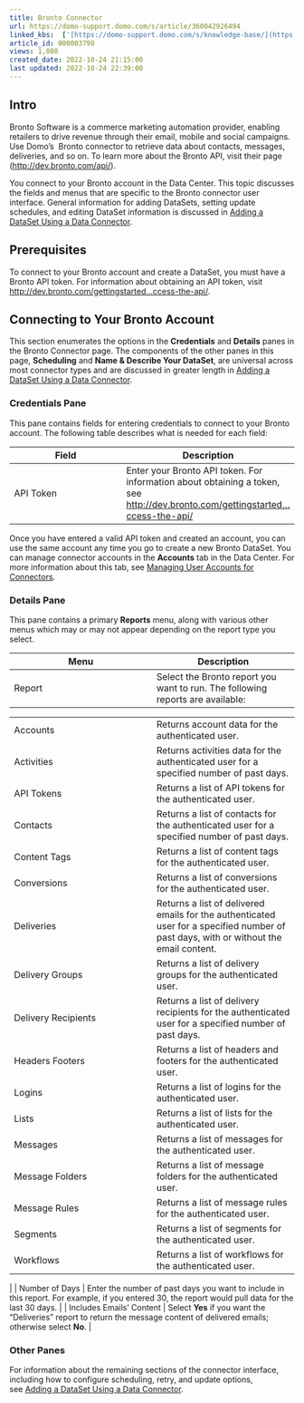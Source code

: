```yaml
---
title: Bronto Connector
url: https://domo-support.domo.com/s/article/360042926494
linked_kbs:  ['[https://domo-support.domo.com/s/knowledge-base/](https://domo-support.domo.com/s/knowledge-base/)', '[https://domo-support.domo.com/s/](https://domo-support.domo.com/s/)', '[https://domo-support.domo.com/s/topic/0TO5w000000ZammGAC](https://domo-support.domo.com/s/topic/0TO5w000000ZammGAC)', '[https://domo-support.domo.com/s/topic/0TO5w000000ZanLGAS](https://domo-support.domo.com/s/topic/0TO5w000000ZanLGAS)', '[https://domo-support.domo.com/s/topic/0TO5w000000ZaoQGAS](https://domo-support.domo.com/s/topic/0TO5w000000ZaoQGAS)', '[https://domo-support.domo.com/s/article/360042926274](https://domo-support.domo.com/s/article/360042926274)', '[https://domo-support.domo.com/s/article/360042926054](https://domo-support.domo.com/s/article/360042926054)', '[https://domo-support.domo.com/s/article/360042926494](https://domo-support.domo.com/s/article/360042926494)', '[https://domo-support.domo.com/s/topic/0TO5w000000ZaoQGAS/api-connectors](https://domo-support.domo.com/s/topic/0TO5w000000ZaoQGAS/api-connectors)', '[https://domo-support.domo.com/s/article/360043429933](https://domo-support.domo.com/s/article/360043429933)', '[https://domo-support.domo.com/s/article/360043429953](https://domo-support.domo.com/s/article/360043429953)', '[https://domo-support.domo.com/s/article/360042925494](https://domo-support.domo.com/s/article/360042925494)', '[https://domo-support.domo.com/s/article/360043429913](https://domo-support.domo.com/s/article/360043429913)', '[https://domo-support.domo.com/s/article/4408174643607](https://domo-support.domo.com/s/article/4408174643607)', '[https://domo-support.domo.com/s/login/](https://domo-support.domo.com/s/login/)']
article_id: 000003798
views: 1,080
created_date: 2022-10-24 21:15:00
last updated: 2022-10-24 22:39:00
---
```




Intro
-----


Bronto Software is a commerce marketing automation provider, enabling retailers to drive revenue through their email, mobile and social campaigns. Use Domo's  Bronto connector to retrieve data about contacts, messages, deliveries, and so on. To learn more about the Bronto API, visit their page ([http://dev.bronto.com/api/](http://dev.bronto.com/api/ "http://dev.bronto.com/api/")).


You connect to your Bronto account in the Data Center. This topic discusses the fields and menus that are specific to the Bronto connector user interface. General information for adding DataSets, setting update schedules, and editing DataSet information is discussed in [Adding a DataSet Using a Data Connector](/s/article/360042926274).  


Prerequisites
-------------


To connect to your Bronto account and create a DataSet, you must have a Bronto API token. For information about obtaining an API token, visit [http://dev.bronto.com/gettingstarted...ccess-the-api/](http://dev.bronto.com/gettingstarted/soap-how-to-get-started/how-to-access-the-api/ "http://dev.bronto.com/gettingstarted/soap-how-to-get-started/how-to-access-the-api/").


Connecting to Your Bronto Account
---------------------------------


This section enumerates the options in the **Credentials** and **Details** panes in the Bronto Connector page. The components of the other panes in this page, **Scheduling** and **Name & Describe Your DataSet**, are universal across most connector types and are discussed in greater length in [Adding a DataSet Using a Data Connector](/s/article/360042926274 "Adding a DataSet Using a Data Connector").


### Credentials Pane


This pane contains fields for entering credentials to connect to your Bronto account. The following table describes what is needed for each field:  




| Field | Description |
| --- | --- |
| API Token | Enter your Bronto API token. For information about obtaining a token, see [http://dev.bronto.com/gettingstarted...ccess-the-api/](http://dev.bronto.com/gettingstarted/soap-how-to-get-started/how-to-access-the-api/ "http://dev.bronto.com/gettingstarted/soap-how-to-get-started/how-to-access-the-api/") |


Once you have entered a valid API token and created an account, you can use the same account any time you go to create a new Bronto DataSet. You can manage connector accounts in the **Accounts** tab in the Data Center. For more information about this tab, see [Managing User Accounts for Connectors](/s/article/360042926054 "Managing User Accounts for Connectors").


### Details Pane


This pane contains a primary **Reports** menu, along with various other menus which may or may not appear depending on the report type you select.




| Menu | Description |
| --- | --- |
| Report | Select the Bronto report you want to run. The following reports are available:

|  |  |
| --- | --- |
| Accounts | Returns account data for the authenticated user. |
| Activities | Returns activities data for the authenticated user for a specified number of past days. |
| API Tokens | Returns a list of API tokens for the authenticated user. |
| Contacts | Returns a list of contacts for the authenticated user for a specified number of past days. |
| Content Tags | Returns a list of content tags for the authenticated user. |
| Conversions | Returns a list of conversions for the authenticated user. |
| Deliveries | Returns a list of delivered emails for the authenticated user for a specified number of past days, with or without the email content. |
| Delivery Groups | Returns a list of delivery groups for the authenticated user. |
| Delivery Recipients | Returns a list of delivery recipients for the authenticated user for a specified number of past days. |
| Headers Footers | Returns a list of headers and footers for the authenticated user. |
| Logins | Returns a list of logins for the authenticated user. |
| Lists | Returns a list of lists for the authenticated user. |
| Messages | Returns a list of messages for the authenticated user. |
| Message Folders | Returns a list of message folders for the authenticated user. |
| Message Rules | Returns a list of message rules for the authenticated user. |
| Segments | Returns a list of segments for the authenticated user. |
| Workflows | Returns a list of workflows for the authenticated user. |

 |
| Number of Days | Enter the number of past days you want to include in this report. For example, if you entered 30, the report would pull data for the last 30 days. |
| Includes Emails' Content | Select **Yes** if you want the "Deliveries" report to return the message content of delivered emails; otherwise select **No**. |


### Other Panes


For information about the remaining sections of the connector interface, including how to configure scheduling, retry, and update options, see [Adding a DataSet Using a Data Connector](/s/article/360042926274).

